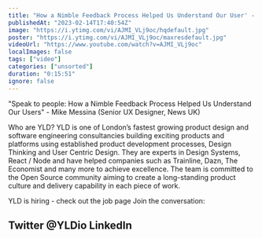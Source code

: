 ```yaml
---
title: "How a Nimble Feedback Process Helped Us Understand Our User' - DSL London #6 - February 2023"
publishedAt: "2023-02-14T17:40:54Z"
image: "https://i.ytimg.com/vi/AJMI_VLj9oc/hqdefault.jpg"
poster: "https://i.ytimg.com/vi/AJMI_VLj9oc/maxresdefault.jpg"
videoUrl: "https://www.youtube.com/watch?v=AJMI_VLj9oc"
localImages: false
tags: ["video"]
categories: ["unsorted"]
duration: "0:15:51"
ignore: false
---
```

"Speak to people: How a Nimble Feedback Process Helped Us Understand Our Users" - Mike Messina (Senior UX Designer, News UK)


Who are YLD?
YLD is one of London’s fastest growing product design and software engineering consultancies building exciting products and platforms using established product development processes, Design Thinking and User Centric Design. They are experts in Design Systems, React / Node and have helped companies such as Trainline, Dazn, The Economist and many more to achieve excellence.
The team is committed to the Open Source community aiming to create a long-standing product culture and delivery capability in each piece of work.

YLD is hiring - check out the job page
Join the conversation:

Twitter @YLDio
LinkedIn
------
